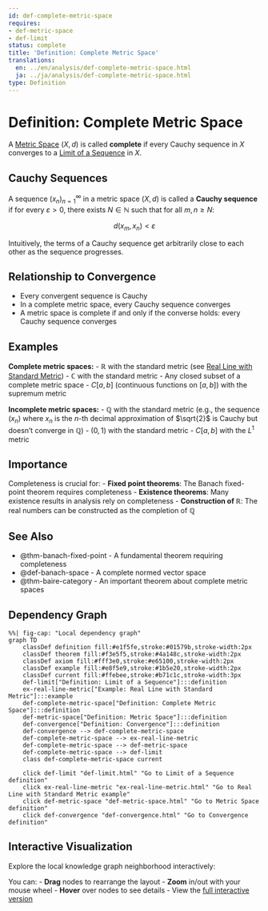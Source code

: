 ```yaml
---
id: def-complete-metric-space
requires:
- def-metric-space
- def-limit
status: complete
title: 'Definition: Complete Metric Space'
translations:
  en: ../en/analysis/def-complete-metric-space.html
  ja: ../ja/analysis/def-complete-metric-space.html
type: Definition
---
```


# Definition: Complete Metric Space {#def-complete-metric-space}

A [Metric Space](../geometry/def-metric-space.qmd) $(X, d)$ is called **complete** if every Cauchy sequence in $X$ converges to a [Limit of a Sequence](def-limit.qmd) in $X$.

## Cauchy Sequences

A sequence $(x_n)_{n=1}^{\infty}$ in a metric space $(X, d)$ is called a **Cauchy sequence** if for every $\varepsilon > 0$, there exists $N \in \mathbb{N}$ such that for all $m, n \geq N$:

$$d(x_m, x_n) < \varepsilon$$

Intuitively, the terms of a Cauchy sequence get arbitrarily close to each other as the sequence progresses.

## Relationship to Convergence

- Every convergent sequence is Cauchy
- In a complete metric space, every Cauchy sequence converges
- A metric space is complete if and only if the converse holds: every Cauchy sequence converges

## Examples

**Complete metric spaces:**
- $\mathbb{R}$ with the standard metric (see [Real Line with Standard Metric](ex-real-line-metric.qmd))
- $\mathbb{C}$ with the standard metric
- Any closed subset of a complete metric space
- $C[a,b]$ (continuous functions on $[a,b]$) with the supremum metric

**Incomplete metric spaces:**
- $\mathbb{Q}$ with the standard metric (e.g., the sequence $(x_n)$ where $x_n$ is the $n$-th decimal approximation of $\sqrt{2}$ is Cauchy but doesn't converge in $\mathbb{Q}$)
- $(0, 1)$ with the standard metric
- $C[a,b]$ with the $L^1$ metric

## Importance

Completeness is crucial for:
- **Fixed point theorems**: The Banach fixed-point theorem requires completeness
- **Existence theorems**: Many existence results in analysis rely on completeness
- **Construction of $\mathbb{R}$**: The real numbers can be constructed as the completion of $\mathbb{Q}$

## See Also

- @thm-banach-fixed-point - A fundamental theorem requiring completeness
- @def-banach-space - A complete normed vector space
- @thm-baire-category - An important theorem about complete metric spaces

## Dependency Graph

```mermaid
%%| fig-cap: "Local dependency graph"
graph TD
    classDef definition fill:#e1f5fe,stroke:#01579b,stroke-width:2px
    classDef theorem fill:#f3e5f5,stroke:#4a148c,stroke-width:2px
    classDef axiom fill:#fff3e0,stroke:#e65100,stroke-width:2px
    classDef example fill:#e8f5e9,stroke:#1b5e20,stroke-width:2px
    classDef current fill:#ffebee,stroke:#b71c1c,stroke-width:3px
    def-limit["Definition: Limit of a Sequence"]:::definition
    ex-real-line-metric["Example: Real Line with Standard Metric"]:::example
    def-complete-metric-space["Definition: Complete Metric Space"]:::definition
    def-metric-space["Definition: Metric Space"]:::definition
    def-convergence["Definition: Convergence"]:::definition
    def-convergence --> def-complete-metric-space
    def-complete-metric-space --> ex-real-line-metric
    def-complete-metric-space --> def-metric-space
    def-complete-metric-space --> def-limit
    class def-complete-metric-space current

    click def-limit "def-limit.html" "Go to Limit of a Sequence definition"
    click ex-real-line-metric "ex-real-line-metric.html" "Go to Real Line with Standard Metric example"
    click def-metric-space "def-metric-space.html" "Go to Metric Space definition"
    click def-convergence "def-convergence.html" "Go to Convergence definition"
```

## Interactive Visualization

Explore the local knowledge graph neighborhood interactively:

::: {.graph-viz data-id="def-complete-metric-space" data-width="700" data-height="500"}
:::

You can:
- **Drag** nodes to rearrange the layout
- **Zoom** in/out with your mouse wheel
- **Hover** over nodes to see details
- View the [full interactive version](../../output/interactive/def-complete-metric-space.html){target="_blank"}
